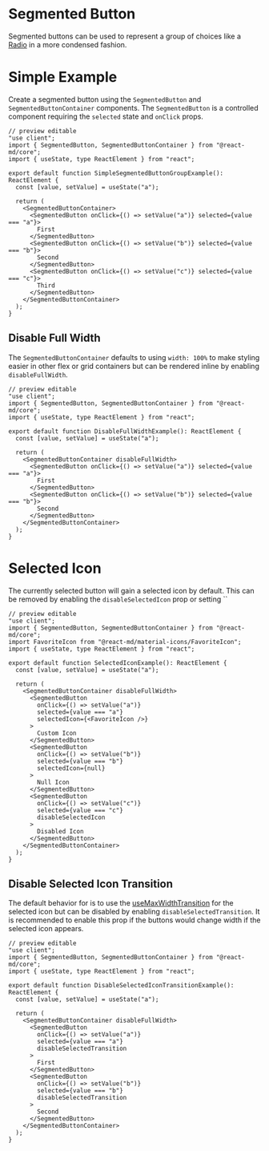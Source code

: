 # Segmented Button

Segmented buttons can be used to represent a group of choices like a
[Radio](/components/radio) in a more condensed fashion.

# Simple Example

Create a segmented button using the `SegmentedButton` and
`SegmentedButtonContainer` components. The `SegmentedButton` is a controlled
component requiring the `selected` state and `onClick` props.

```tsx
// preview editable
"use client";
import { SegmentedButton, SegmentedButtonContainer } from "@react-md/core";
import { useState, type ReactElement } from "react";

export default function SimpleSegmentedButtonGroupExample(): ReactElement {
  const [value, setValue] = useState("a");

  return (
    <SegmentedButtonContainer>
      <SegmentedButton onClick={() => setValue("a")} selected={value === "a"}>
        First
      </SegmentedButton>
      <SegmentedButton onClick={() => setValue("b")} selected={value === "b"}>
        Second
      </SegmentedButton>
      <SegmentedButton onClick={() => setValue("c")} selected={value === "c"}>
        Third
      </SegmentedButton>
    </SegmentedButtonContainer>
  );
}
```

## Disable Full Width

The `SegmentedButtonContainer` defaults to using `width: 100%` to make styling
easier in other flex or grid containers but can be rendered inline by enabling
`disableFullWidth`.

```tsx
// preview editable
"use client";
import { SegmentedButton, SegmentedButtonContainer } from "@react-md/core";
import { useState, type ReactElement } from "react";

export default function DisableFullWidthExample(): ReactElement {
  const [value, setValue] = useState("a");

  return (
    <SegmentedButtonContainer disableFullWidth>
      <SegmentedButton onClick={() => setValue("a")} selected={value === "a"}>
        First
      </SegmentedButton>
      <SegmentedButton onClick={() => setValue("b")} selected={value === "b"}>
        Second
      </SegmentedButton>
    </SegmentedButtonContainer>
  );
}
```

# Selected Icon

The currently selected button will gain a selected icon by default. This can be
removed by enabling the `disableSelectedIcon` prop or setting ``

```tsx
// preview editable
"use client";
import { SegmentedButton, SegmentedButtonContainer } from "@react-md/core";
import FavoriteIcon from "@react-md/material-icons/FavoriteIcon";
import { useState, type ReactElement } from "react";

export default function SelectedIconExample(): ReactElement {
  const [value, setValue] = useState("a");

  return (
    <SegmentedButtonContainer disableFullWidth>
      <SegmentedButton
        onClick={() => setValue("a")}
        selected={value === "a"}
        selectedIcon={<FavoriteIcon />}
      >
        Custom Icon
      </SegmentedButton>
      <SegmentedButton
        onClick={() => setValue("b")}
        selected={value === "b"}
        selectedIcon={null}
      >
        Null Icon
      </SegmentedButton>
      <SegmentedButton
        onClick={() => setValue("c")}
        selected={value === "c"}
        disableSelectedIcon
      >
        Disabled Icon
      </SegmentedButton>
    </SegmentedButtonContainer>
  );
}
```

## Disable Selected Icon Transition

The default behavior for is to use the
[useMaxWidthTransition](/hooks/use-max-width-transition) for the selected icon
but can be disabled by enabling `disableSelectedTransition`. It is recommended
to enable this prop if the buttons would change width if the selected icon
appears.

```tsx
// preview editable
"use client";
import { SegmentedButton, SegmentedButtonContainer } from "@react-md/core";
import { useState, type ReactElement } from "react";

export default function DisableSelectedIconTransitionExample(): ReactElement {
  const [value, setValue] = useState("a");

  return (
    <SegmentedButtonContainer disableFullWidth>
      <SegmentedButton
        onClick={() => setValue("a")}
        selected={value === "a"}
        disableSelectedTransition
      >
        First
      </SegmentedButton>
      <SegmentedButton
        onClick={() => setValue("b")}
        selected={value === "b"}
        disableSelectedTransition
      >
        Second
      </SegmentedButton>
    </SegmentedButtonContainer>
  );
}
```
